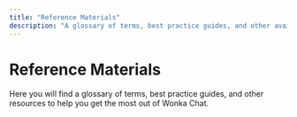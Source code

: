 ```yaml
---
title: "Reference Materials"
description: "A glossary of terms, best practice guides, and other available resources."
---
```


# Reference Materials

Here you will find a glossary of terms, best practice guides, and other resources to help you get the most out of Wonka Chat.
